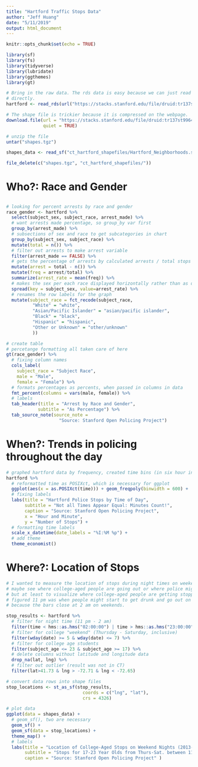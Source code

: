 ```yaml
---
title: "Hartford Traffic Stops Data"
author: "Jeff Huang"
date: "5/11/2019"
output: html_document
---
```


```r
knitr::opts_chunk$set(echo = TRUE)

library(sf)
library(fs)
library(tidyverse)
library(lubridate)
library(ggthemes)
library(gt)

```

```r
# Bring in the raw data. The rds data is easy because we can just read it in
# directly.
hartford <- read_rds(url("https://stacks.stanford.edu/file/druid:tr137st9964/tr137st9964_ct_hartford_2019_02_25.rds"))

# The shape file is trickier because it is compressed on the webpage.
download.file(url = "https://stacks.stanford.edu/file/druid:tr137st9964/tr137st9964_ct_hartford_shapefiles_2019_02_25.tgz", destfile = "shapes.tgz", 
              quiet = TRUE)

# unzip the file
untar("shapes.tgz")

shapes_data <- read_sf("ct_hartford_shapefiles/Hartford_Neighborhoods.shp")

file_delete(c("shapes.tgz", "ct_hartford_shapefiles/"))

```

# Who?: Race and Gender
##
##

```r

# looking for percent arrests by race and gender
race_gender <- hartford %>%
  select(subject_sex, subject_race, arrest_made) %>%
  # want arrests made percentage, so group_by var first
  group_by(arrest_made) %>% 
  # subsections of sex and race to get subcategories in chart
  group_by(subject_sex, subject_race) %>%
  mutate(total = n()) %>%
  # filter out arrests to make arrest variable
  filter(arrest_made == FALSE) %>%
  # gets the percentage of arrests by calculated arrests / total stops ("total" variable)
  mutate(arrest = total - n()) %>%
  mutate(freq = arrest/total) %>%
  summarize(arrest_rate = mean(freq)) %>%
  # makes the sex per each race displayed horizontally rather than as different rows
  spread(key = subject_sex, value=arrest_rate) %>% 
  # renames the row labels for the graph
  mutate(subject_race = fct_recode(subject_race,
          "White" = "white",
          "Asian/Pacific Islander" = "asian/pacific islander",
          "Black" = "black",
          "Hispanic" = "hispanic",
          "Other or Unknown" = "other/unknown"
          ))

# create table
# percetange formatting all taken care of here
gt(race_gender) %>% 
  # fixing column names
  cols_label(
    subject_race = "Subject Race",
    male = "Male",
    female = "Female") %>% 
  # formats percentages as percents, when passed in columns in data
  fmt_percent(columns = vars(male, female)) %>% 
  # labels
  tab_header(title = "Arrest by Race and Gender",
            subtitle = "As Percentage") %>% 
  tab_source_note(source_note = 
                    "Source: Stanford Open Policing Project")

```


# When?: Trends in policing throughout the day

```r

# graphed hartford data by frequency, created time bins (in six hour intervals)
hartford %>% 
  # reformatted time as POSIXct, which is necessary for ggplot
  ggplot(aes(x = as.POSIXct(time))) + geom_freqpoly(binwidth = 600) +
  # fixing labels
  labs(title = "Hartford Police Stops by Time of Day",
       subtitle = "Not all Times Appear Equal: Minutes Count!",
       caption = "Source: Stanford Open Policing Project",
       x = "Hour and Minute",
       y = "Number of Stops") +
  # formatting time labels
  scale_x_datetime(date_labels = "%I:%M %p") + 
  # add theme
  theme_economist()

```


# Where?: Location of Stops

```r
# I wanted to measure the location of stops during night times on weekends for 17-23 year olds to
# maybe see where college-aged people are going out or where police might see as high-priority areas,
# but at least to visualize where college-aged people are getting stopped during these times. I 
# figured 11 pm was when people might start to get drunk and go out on a night out, and chose 2 am 
# because the bars close at 2 am on weekends.

stop_results <- hartford %>% 
  # filter for night time (11 pm - 2 am)
  filter(time < hms::as.hms("02:00:00") | time > hms::as.hms("23:00:00")) %>%
  # filter for college "weekend" (Thursday - Saturday, inclusive)
  filter(wday(date) >= 5 & wday(date) <= 7) %>% 
  # filter for college age students
  filter(subject_age <= 23 & subject_age >= 17) %>% 
  # delete columns without latitude and longitude data
  drop_na(lat, lng) %>% 
  # filter out outlier (result was not in CT)
  filter(lat>41.73 & lng > -72.71 & lng < -72.65) 

# convert data rows into shape files
stop_locations <- st_as_sf(stop_results, 
                             coords = c("lng", "lat"), 
                             crs = 4326) 

# plot data
ggplot(data = shapes_data) +
  # geom_sf(), two are necessary
  geom_sf() +
  geom_sf(data = stop_locations) +
  theme_map() + 
  # labels
  labs(title = "Location of College-Aged Stops on Weekend Nights (2013-2016)",
       subtitle = "Stops for 17-23 Year Olds from Thurs-Sat. between 11 PM - 2:30AM", 
       caption = "Source: Stanford Open Policing Project" )

```

